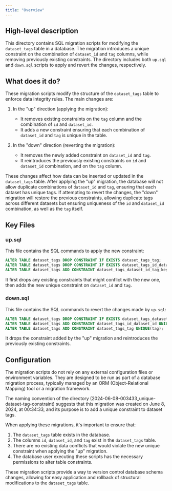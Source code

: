 ```yaml
---
title: "Overview"
---
```


## High-level description
This directory contains SQL migration scripts for modifying the `dataset_tags` table in a database. The migration introduces a unique constraint on the combination of `dataset_id` and `tag` columns, while removing previously existing constraints. The directory includes both `up.sql` and `down.sql` scripts to apply and revert the changes, respectively.

## What does it do?
These migration scripts modify the structure of the `dataset_tags` table to enforce data integrity rules. The main changes are:

1. In the "up" direction (applying the migration):
   - It removes existing constraints on the `tag` column and the combination of `id` and `dataset_id`.
   - It adds a new constraint ensuring that each combination of `dataset_id` and `tag` is unique in the table.

2. In the "down" direction (reverting the migration):
   - It removes the newly added constraint on `dataset_id` and `tag`.
   - It reintroduces the previously existing constraints on `id` and `dataset_id` combination, and on the `tag` column.

These changes affect how data can be inserted or updated in the `dataset_tags` table. After applying the "up" migration, the database will not allow duplicate combinations of `dataset_id` and `tag`, ensuring that each dataset has unique tags. If attempting to revert the changes, the "down" migration will restore the previous constraints, allowing duplicate tags across different datasets but ensuring uniqueness of the `id` and `dataset_id` combination, as well as the `tag` itself.

## Key Files

### up.sql
This file contains the SQL commands to apply the new constraint:

```sql
ALTER TABLE dataset_tags DROP CONSTRAINT IF EXISTS dataset_tags_tag;
ALTER TABLE dataset_tags DROP CONSTRAINT IF EXISTS dataset_tags_id_dataset_id;
ALTER TABLE dataset_tags ADD CONSTRAINT dataset_tags_dataset_id_tag_key UNIQUE (dataset_id, tag);
```

It first drops any existing constraints that might conflict with the new one, then adds the new unique constraint on `dataset_id` and `tag`.

### down.sql
This file contains the SQL commands to revert the changes made by `up.sql`:

```sql
ALTER TABLE dataset_tags DROP CONSTRAINT IF EXISTS dataset_tags_dataset_id_tag_key;
ALTER TABLE dataset_tags ADD CONSTRAINT dataset_tags_id_dataset_id UNIQUE(id, dataset_id);
ALTER TABLE dataset_tags ADD CONSTRAINT dataset_tags_tag UNIQUE(tag);
```

It drops the constraint added by the "up" migration and reintroduces the previously existing constraints.

## Configuration
The migration scripts do not rely on any external configuration files or environment variables. They are designed to be run as part of a database migration process, typically managed by an ORM (Object-Relational Mapping) tool or a migration framework.

The naming convention of the directory (2024-06-08-003433_unique-dataset-tag-constraint) suggests that this migration was created on June 8, 2024, at 00:34:33, and its purpose is to add a unique constraint to dataset tags.

When applying these migrations, it's important to ensure that:
1. The `dataset_tags` table exists in the database.
2. The columns `id`, `dataset_id`, and `tag` exist in the `dataset_tags` table.
3. There are no existing data conflicts that would violate the new unique constraint when applying the "up" migration.
4. The database user executing these scripts has the necessary permissions to alter table constraints.

These migration scripts provide a way to version control database schema changes, allowing for easy application and rollback of structural modifications to the `dataset_tags` table.